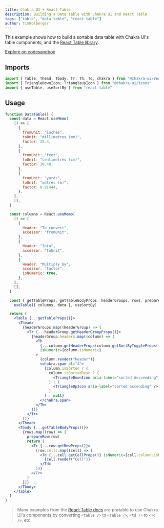 ```yaml
---
title: Chakra UI + React Table
description: Building a Data Table with Chakra UI and React Table
tags: ["table", "data table", "react-table"]
author: TimKolberger
---
```


This example shows how to build a sortable data table with Chakra UI's table
components, and the [React Table library](https://react-table.tanstack.com/).

[Explore on codesandbox](https://codesandbox.io/s/chakra-ui-data-table-vfivp?file=/src/DataTable.tsx)

## Imports

```js live=false
import { Table, Thead, Tbody, Tr, Th, Td, chakra } from "@chakra-ui/react"
import { TriangleDownIcon, TriangleUpIcon } from "@chakra-ui/icons"
import { useTable, useSortBy } from "react-table"
```

## Usage

```jsx
function DataTable() {
  const data = React.useMemo(
    () => [
      {
        fromUnit: "inches",
        toUnit: "millimetres (mm)",
        factor: 25.4,
      },
      {
        fromUnit: "feet",
        toUnit: "centimetres (cm)",
        factor: 30.48,
      },
      {
        fromUnit: "yards",
        toUnit: "metres (m)",
        factor: 0.91444,
      },
    ],
    [],
  )

  const columns = React.useMemo(
    () => [
      {
        Header: "To convert",
        accessor: "fromUnit",
      },
      {
        Header: "Into",
        accessor: "toUnit",
      },
      {
        Header: "Multiply by",
        accessor: "factor",
        isNumeric: true,
      },
    ],
    [],
  )

  const { getTableProps, getTableBodyProps, headerGroups, rows, prepareRow } =
    useTable({ columns, data }, useSortBy)

  return (
    <Table {...getTableProps()}>
      <Thead>
        {headerGroups.map((headerGroup) => (
          <Tr {...headerGroup.getHeaderGroupProps()}>
            {headerGroup.headers.map((column) => (
              <Th
                {...column.getHeaderProps(column.getSortByToggleProps())}
                isNumeric={column.isNumeric}
              >
                {column.render("Header")}
                <chakra.span pl="4">
                  {column.isSorted ? (
                    column.isSortedDesc ? (
                      <TriangleDownIcon aria-label="sorted descending" />
                    ) : (
                      <TriangleUpIcon aria-label="sorted ascending" />
                    )
                  ) : null}
                </chakra.span>
              </Th>
            ))}
          </Tr>
        ))}
      </Thead>
      <Tbody {...getTableBodyProps()}>
        {rows.map((row) => {
          prepareRow(row)
          return (
            <Tr {...row.getRowProps()}>
              {row.cells.map((cell) => (
                <Td {...cell.getCellProps()} isNumeric={cell.column.isNumeric}>
                  {cell.render("Cell")}
                </Td>
              ))}
            </Tr>
          )
        })}
      </Tbody>
    </Table>
  )
}
```

> Many examples from the
> [React Table docs](https://react-table.tanstack.com/docs/examples/basic) are
> portable to use Chakra UI's components by converting `<table />` to
> `<Table />`, `<td />` to `<Td />`, etc.
